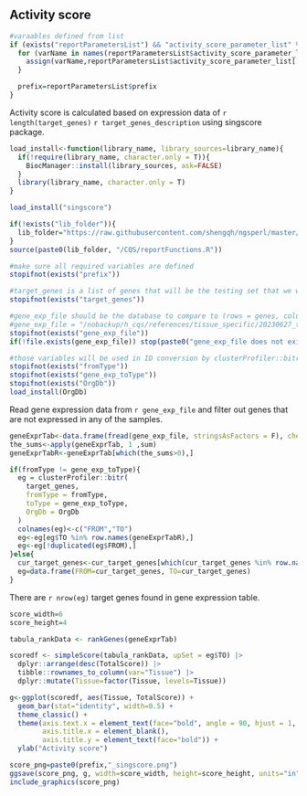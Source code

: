 
## Activity score

```{r}
#varaables defined from list
if (exists("reportParametersList") && "activity_score_parameter_list" %in% names(reportParametersList)) {
  for (varName in names(reportParametersList$activity_score_parameter_list)) {
    assign(varName,reportParametersList$activity_score_parameter_list[[varName]])
  }

  prefix=reportParametersList$prefix
}
```

Activity score is calculated based on expression data of `r length(target_genes)` `r target_genes_description` using singscore package. 

```{r}
load_install<-function(library_name, library_sources=library_name){
  if(!require(library_name, character.only = T)){
    BiocManager::install(library_sources, ask=FALSE)
  }
  library(library_name, character.only = T)
}

load_install("singscore")

if(!exists("lib_folder")){
  lib_folder="https://raw.githubusercontent.com/shengqh/ngsperl/master/lib"
}
source(paste0(lib_folder, "/CQS/reportFunctions.R"))
```

```{r}
#make sure all required variables are defined
stopifnot(exists("prefix"))

#target_genes is a list of genes that will be the testing set that we will look at where the background_genes is the full list of genes that were tested to get the target genes.
stopifnot(exists("target_genes"))

#gene_exp_file should be the database to compare to (rows = genes, columns = celltypes/tissues/samples) WILL NOT BE USED IF ALL gene_exp OPTIONS ARE 'F'
#gene_exp_file = "/nobackup/h_cqs/references/tissue_specific/20230627_tabula_logNorm_averageExpression_matrix_by_tissueOnly.txt.gz"
stopifnot(exists("gene_exp_file"))
if(!file.exists(gene_exp_file)) stop(paste0("gene_exp_file does not exist: ", gene_exp_file))

#those variables will be used in ID conversion by clusterProfiler::bitr if fromType != gene_exp_toType
stopifnot(exists("fromType"))
stopifnot(exists("gene_exp_toType"))
stopifnot(exists("OrgDb"))
load_install(OrgDb)
```

Read gene expression data from `r gene_exp_file` and filter out genes that are not expressed in any of the samples.

```{r}
geneExprTab<-data.frame(fread(gene_exp_file, stringsAsFactors = F), check.names=FALSE, row.names = 1)
the_sums<-apply(geneExprTab, 1 ,sum)
geneExprTabR<-geneExprTab[which(the_sums>0),]

if(fromType != gene_exp_toType){
  eg = clusterProfiler::bitr(
    target_genes,
    fromType = fromType,
    toType = gene_exp_toType,
    OrgDb = OrgDb
  )
  colnames(eg)<-c("FROM","TO")
  eg<-eg[eg$TO %in% row.names(geneExprTabR),]
  eg<-eg[!duplicated(eg$FROM),]
}else{
  cur_target_genes<-cur_target_genes[which(cur_target_genes %in% row.names(geneExprTabR))]
  eg=data.frame(FROM=cur_target_genes, TO=cur_target_genes)
}
```

There are `r nrow(eg)` target genes found in gene expression table.

```{r}
score_width=6
score_height=4
```

```{r fig.width=score_width, fig.height=score_height}
tabula_rankData <- rankGenes(geneExprTab)

scoredf <- simpleScore(tabula_rankData, upSet = eg$TO) |>
  dplyr::arrange(desc(TotalScore)) |>
  tibble::rownames_to_column(var="Tissue") |>
  dplyr::mutate(Tissue=factor(Tissue, levels=Tissue))

g<-ggplot(scoredf, aes(Tissue, TotalScore)) + 
  geom_bar(stat="identity", width=0.5) + 
  theme_classic() + 
  theme(axis.text.x = element_text(face="bold", angle = 90, hjust = 1, vjust=0.5),
        axis.title.x = element_blank(),
        axis.title.y = element_text(face="bold")) +
  ylab("Activity score")

score_png=paste0(prefix,"_singscore.png")
ggsave(score_png, g, width=score_width, height=score_height, units="in", dpi=300, bg="white")
include_graphics(score_png)
```
